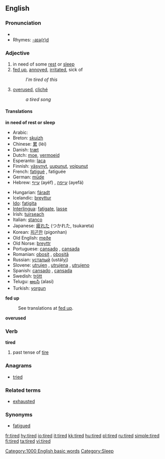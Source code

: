 ==English==

===Pronunciation===
*{{audio|en-us-tired.ogg|Audio (US)}}
*Rhymes: [[Rhymes:English:-aɪə(r)d|-aɪə(r)d]]

=== Adjective ===
{{en-adj-more-most}}

# in need of some [[rest]] or [[sleep]]
# [[fed up]], [[annoyed]], [[irritated]], sick of
#: ''I'm tired of this''
# [[overused]], [[cliché]]
#: ''a tired song''

====Translations====

'''in need of rest or sleep'''
{{top}}
*Arabic: {{ARchar|[[متعب]]}} {{Unicode|(mútʕab)}}
*Breton: [[skuizh]]
*Chinese: [[累]] (lèi)
*Danish: [[træt]]
*Dutch: [[moe]], [[vermoeid]]
*Esperanto: [[laca]]
*Finnish: [[väsynyt]], [[uupunut]], [[voipunut]]
*French: [[fatigué]] {{m}}, fatiguée {{f}}
*German: [[müde]]
*Hebrew: [[עייף]] (ayéf) {{m}}, [[עייפה]] (ayefá) {{f}}
{{mid}}
*Hungarian: [[fáradt]]
*Icelandic: [[þreyttur]]
*[[Ido]]: [[fatigita]]
*[[Interlingua]]: [[fatigate]], [[lasse]]
*Irish: [[tuirseach]]
*Italian: [[stanco]]
*Japanese: [[疲れた]] (つかれた, tsukareta)
*Korean: [[피곤한]] (pigonhan)
*Old English: [[meðe]]
*Old Norse: [[þreyttr]]
*Portuguese: [[cansado]] {{m}}, [[cansada]] {{f}}
*Romanian: [[obosit]] {{m}}, [[obosită]] {{f}}
*Russian: [[усталый]] (ustályj)
*Slovene: [[utrujen]] {{m}}, [[utrujena]] {{f}}, [[utrujeno]] {{n}}
*Spanish: [[cansado]] {{m}}, [[cansada]] {{f}}
*Swedish: [[trött]]
*Telugu: [[అలసి]] (alasi)
*Turkish: [[yorgun]]
{{bottom}}

'''fed up'''
:See translations at [[fed up#Translations|fed up]].

'''overused'''

{{top}}
{{mid}}
{{bottom}}

===Verb===
'''tired'''

# past tense of [[tire]]

===Anagrams===
*[[tried]]

===Related terms===
*[[exhausted]]

===Synonyms===
*[[fatigued]]


[[Category:1000 English basic words]]
[[Category:Sleep]]

[[fr:tired]]
[[hy:tired]]
[[io:tired]]
[[it:tired]]
[[kk:tired]]
[[hu:tired]]
[[pl:tired]]
[[ru:tired]]
[[simple:tired]]
[[fi:tired]]
[[ta:tired]]
[[vi:tired]]